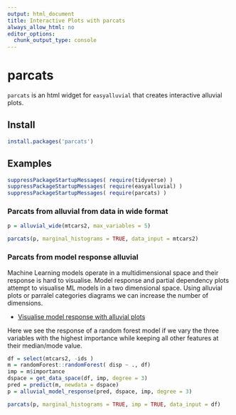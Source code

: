 ```yaml
---
output: html_document
title: Interactive Plots with parcats
always_allow_html: no
editor_options: 
  chunk_output_type: console
---
```



# parcats

`parcats` is an html widget for `easyalluvial` that creates interactive alluvial plots.

## Install

```r
install.packages('parcats')
```


## Examples

```r
suppressPackageStartupMessages( require(tidyverse) )
suppressPackageStartupMessages( require(easyalluvial) )
suppressPackageStartupMessages( require(parcats) )

```


### Parcats from alluvial from data in wide format

```r
p = alluvial_wide(mtcars2, max_variables = 5)

parcats(p, marginal_histograms = TRUE, data_input = mtcars2)

```


### Parcats from model response alluvial

Machine Learning models operate in a multidimensional space and their response is hard to visualise. Model response and partial dependency plots attempt to visualise ML models in a two dimensional space. Using alluvial plots or parralel categories diagrams we can increase the number of dimensions.

- [Visualise model response with alluvial plots](https://www.datisticsblog.com/page/visualising-model-response-with-easyalluvial/)

Here we see the response of a random forest model if we vary the three variables with the highest importance while keeping all other features at their median/mode value.


```r
df = select(mtcars2, -ids )
m = randomForest::randomForest( disp ~ ., df)
imp = m$importance
dspace = get_data_space(df, imp, degree = 3)
pred = predict(m, newdata = dspace)
p = alluvial_model_response(pred, dspace, imp, degree = 3)

parcats(p, marginal_histograms = TRUE, imp = TRUE, data_input = df)

```
